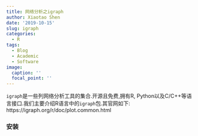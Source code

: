 ```yaml
---
title: 网络分析之igraph
author: Xiaotao Shen
date: '2019-10-15'
slug: igraph
categories:
  - R
tags:
  - Blog
  - Academic
  - Software
image:
  caption: ''
  focal_point: ''
---
```



`igraph`是一些列网络分析工具的集合.开源且免费,拥有R, Python以及C/C++等语言接口.我们主要介绍R语言中的`igraph`包.其官网如下:
https://igraph.org/r/doc/plot.common.html


### 安装

